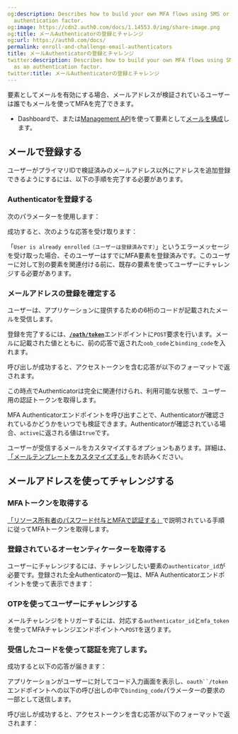 ```yaml
---
og:description: Describes how to build your own MFA flows using SMS or voice as an
  authentication factor.
og:image: https://cdn2.auth0.com/docs/1.14553.0/img/share-image.png
og:title: メールAuthenticatorの登録とチャレンジ
og:url: https://auth0.com/docs/
permalink: enroll-and-challenge-email-authenticators
title: メールAuthenticatorの登録とチャレンジ
twitter:description: Describes how to build your own MFA flows using SMS or voice
  as an authentication factor.
twitter:title: メールAuthenticatorの登録とチャレンジ
---
```




要素としてメールを有効にする場合、メールアドレスが検証されているユーザーは誰でもメールを使ってMFAを完了できます。





* Dashboardで、または[Management API](https://auth0.com/docs/api/management/v2#!/Guardian/put_factors_by_name)を使って要素として[メールを構成](/mfa/mfa-factors/configure-email-notifications-for-mfa)します。

## メールで登録する

ユーザーがプライマリIDで検証済みのメールアドレス以外にアドレスを追加登録できるようにするには、以下の手順を完了する必要があります。 

### Authenticatorを登録する



次のパラメーターを使用します：





成功すると、次のような応答を受け取ります：



「`User is already enrolled（ユーザーは登録済みです）`」というエラーメッセージを受け取った場合、そのユーザーはすでにMFA要素を登録済みです。このユーザーに対して別の要素を関連付ける前に、既存の要素を使ってユーザーにチャレンジする必要があります。



### メールアドレスの登録を確定する

ユーザーは、アプリケーションに提供するための6桁のコードが記載されたメールを受信します。

登録を完了するには、[**`/oath/token`**](https://auth0.com/docs/api/authentication#get-token)エンドポイントに`POST`要求を行います。メールに記載された値とともに、前の応答で返された`oob_code`と`binding_code`を入れます。



呼び出しが成功すると、アクセストークンを含む応答が以下のフォーマットで返されます。



この時点でAuthenticatorは完全に関連付けられ、利用可能な状態で、ユーザー用の認証トークンを取得します。

MFA Authenticatorエンドポイントを呼び出すことで、Authenticatorが確認されているかどうかをいつでも検証できます。Authenticatorが確認されている場合、`active`に返される値は`true`です。

ユーザーが受信するメールをカスタマイズするオプションもあります。詳細は、[「メールテンプレートをカスタマイズする」](/brand-and-customize/email/customize-email-templates)をお読みください。

## メールアドレスを使ってチャレンジする

### MFAトークンを取得する

[「リソース所有者のパスワード付与とMFAで認証する」](/mfa/ropg-mfa)で説明されている手順に従ってMFAトークンを取得します。

### 登録されているオーセンティケーターを取得する

ユーザーにチャレンジするには、チャレンジしたい要素の`authenticator_id`が必要です。登録された全Authenticatorの一覧は、MFA Authenticatorエンドポイントを使って表示できます：



### OTPを使ってユーザーにチャレンジする

メールチャレンジをトリガーするには、対応する`authenticator_id`と`mfa_token`を使ってMFAチャレンジエンドポイントへ`POST`を送ります。



### 受信したコードを使って認証を完了します。

成功すると以下の応答が届きます：



アプリケーションがユーザーに対してコード入力画面を表示し、`oauth``/token`エンドポイントへの以下の呼び出しの中で`binding_code`パラメーターの要求の一部として送信します。



呼び出しが成功すると、アクセストークンを含む応答が以下のフォーマットで返されます：